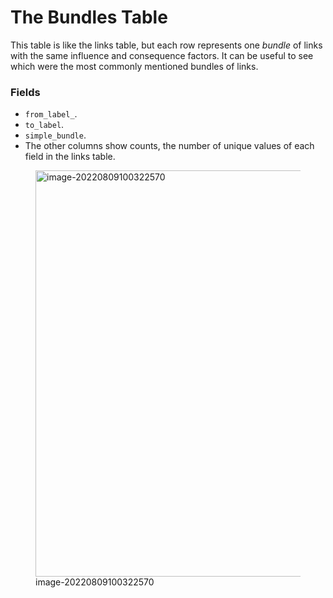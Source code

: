 # The Bundles Table{#xthe-bundles-table}

This table is like the links table, but each row represents one *bundle* of links with the same influence and consequence factors. It can be useful to see which were the most commonly mentioned bundles of links.

### Fields

- `from_label_`. 
- `to_label`. 
- `simple_bundle`.
- The other columns show counts, the number of unique values of each field in the links table. 



![image-20220809100322570](_assets/image-20220809100322570.png){width=650}
